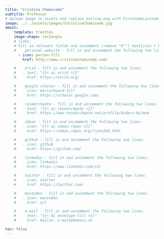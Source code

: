```yaml
---
title: "Cristina Chaminade"
subtitle: Professor
# Upload image to assets and replace outline.png with FirstnameLastname.ending
image: ../../assets/images/ChristinaChaminade.jpg
about:
    template: trestles
    image-shape: rectangle
    # links:
    # Fill in relevant fields and uncomment (remove "#"") text|icon + href rows
    #    personal website - fill in and uncomment the following two lines.
      - icon: person-fill
        href: http://www.cristinachaminade.com/

    #    orcid - fill in and uncomment the following two lines.
    #   - text: "{{< ai orcid >}}"
    #     href: https://orcid.org/

    #    google scholar - fill in and uncomment the following two lines.
    #   - icon: mortarboard-fill
    #     href: https://scholar.google.com/

    #    researchgate - fill in and uncomment the following two lines.
    #   - text: "{{< ai researchgate >}}"
    #     href: https://www.researchgate.net/profile/Anders-Hylmoe

    #    ideas - fill in and uncomment the following two lines.
    #   - icon: "{{< ai ideas-repec >}}"
    #     href: https://ideas.repec.org/f/pto345.html

    #    github - fill in and uncomment the following two lines.
    #   - icon: github
    #     href: https://github.com/

    #    linkedin - fill in and uncomment the following two lines.
    #   - icon: linkedin
    #     href: https://www.linkedin.com/in/

    #    twitter - fill in and uncomment the following two lines.
    #   - icon: twitter
    #     href: https://twitter.com/

    #    mastodon - fill in and uncomment the following two lines.
    #   - icon: mastodon
    #     href: url

    #    e-mail - fill in and uncomment the following two lines.
    #   - text: "{{< bi envelope-fill >}}"
    #     href: mailto: e-mail@domain.se

toc: false
---
```


<!-- :::{.text-bigger}

Concise description of research interests and role in SWINNO -- remove the
preceeding ":::{X}" and succeeding ":::" if the text is longer than a few short
sentences.

::: -->
